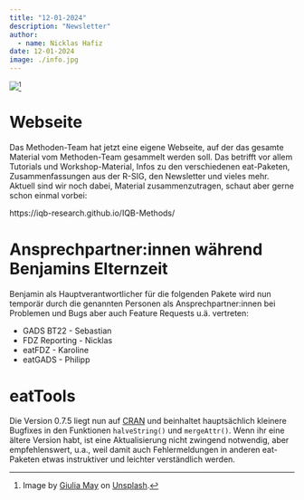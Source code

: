 ```yaml
---
title: "12-01-2024"
description: "Newsletter"
author: 
  - name: Nicklas Hafiz
date: 12-01-2024
image: ./info.jpg
---
```


![](info.jpg)[^1]

[^1]: Image by [Giulia May](https://unsplash.com/de/@giuliamay) on [Unsplash](https://unsplash.com/de/fotos/info-pfeil-beschilderung-8JFMYz-a8Xo).

# Webseite

Das Methoden-Team hat jetzt eine eigene Webseite, auf der das gesamte Material vom Methoden-Team gesammelt werden soll. Das betrifft vor allem Tutorials und Workshop-Material, Infos zu den verschiedenen eat-Paketen, Zusammenfassungen aus der R-SIG, den Newsletter und vieles mehr. Aktuell sind wir noch dabei, Material zusammenzutragen, schaut aber gerne schon einmal vorbei:

https://iqb-research.github.io/IQB-Methods/

# Ansprechpartner:innen während Benjamins Elternzeit

Benjamin als Hauptverantwortlicher für die folgenden Pakete wird nun temporär durch die genannten Personen als Ansprechpartner:innen bei Problemen und Bugs aber auch Feature Requests u.ä. vertreten:

-   GADS BT22 - Sebastian
-   FDZ Reporting - Nicklas
-   eatFDZ - Karoline
-   eatGADS - Philipp

# eatTools

Die Version 0.7.5 liegt nun auf [CRAN](https://cran.r-project.org/web/packages/eatTools/index.html) und beinhaltet hauptsächlich kleinere Bugfixes in den Funktionen `halveString()` und `mergeAttr()`. Wenn ihr eine ältere Version habt, ist eine Aktualisierung nicht zwingend notwendig, aber empfehlenswert, u.a., weil damit auch Fehlermeldungen in anderen eat-Paketen etwas instruktiver und leichter verständlich werden.
